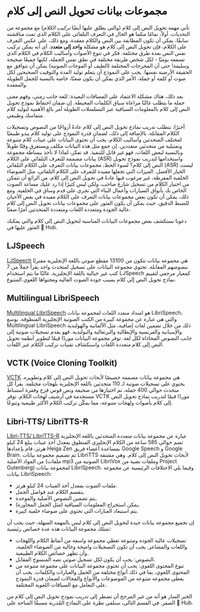 # مجموعات بيانات تحويل النص إلى كلام 


تأتي مهمة تحويل النص إلى كلام (والتي يطلق عليها أيضًا _تركيب الكلام_) مع مجموعة من التحديات. أولاً، تمامًا مثلما هو الحال في التعرف التلقائي على الكلام الذي تمت مناقشته سابقًا، يمكن أن تكون المطابقة بين النص والكلام معقدة. ومع ذلك، على عكس التعرف على الكلام، فإن تحويل النص إلى كلام هو مشكلة **واحد إلى متعدد**، أي أنه يمكن تركيب نفس النص بعدة طرق مختلفة. فكر في تنوع الأصوات وأساليب الكلام في الكلام الذي تسمعه يوميًا - لكل شخص طريقة مختلفة في نطق نفس الجملة، لكنها جميعًا صحيحة وسليمة! حتى أن المخرجات المختلفة (الطيف أو الموجات الصوتية) يمكن أن تتوافق مع الحقيقة الأرضية نفسها. يجب على النموذج أن يتعلم توليد المدة والتوقيت الصحيحين لكل صوت أو كلمة أو جملة، الأمر الذي يمكن أن يكون صعبًا، خاصة بالنسبة للجمل الطويلة والمعقدة.

بعد ذلك، هناك مشكلة الاعتماد على المسافات البعيدة: للغة جانب زمني، وفهم معنى جملة ما يتطلب غالبًا مراعاة سياق الكلمات المحيطة. إن ضمان احتفاظ نموذج تحويل النص إلى كلام بالمعلومات السياقية عبر التسلسلات الطويلة أمر بالغ الأهمية لتوليد كلام متماسك وطبيعي.

أخيرًا، يتطلب تدريب نماذج تحويل النص إلى كلام عادةً أزواجًا من النصوص وتسجيلات الكلام المقابلة. بالإضافة إلى ذلك، لضمان قدرة النموذج على توليد كلام يبدو طبيعيًا لمختلف المتحدثين وأساليب الكلام، يجب أن تحتوي البيانات على عينات كلام متنوعة وتمثيلية من متحدثين متعددين. إن جمع مثل هذه البيانات مكلف ويستغرق وقتًا طويلاً وبالنسبة لبعض اللغات، فهو غير قابل للتنفيذ. قد تفكر، لماذا لا تأخذ ببساطة مجموعة بيانات مصممة للتعرف التلقائي على الكلام (ASR) واستخدامها لتدريب نموذج تحويل النص إلى كلام؟ لسوء الحظ، مجموعات بيانات التعرف على الكلام التلقائي (ASR) ليست الخيار الأفضل. الميزات التي تجعلها مفيدة للتعرف على الكلام التلقائي، مثل الضوضاء الخلفية المفرطة، غير مرغوب فيها عادةً في تحويل النص إلى كلام. من الرائع أن تتمكن من اختيار الكلام من تسجيل شارع صاخب، ولكن ليس كثيرًا إذا رد عليك مساعد الصوت الخاص بك بأبواق السيارات وأعمال البناء التي تجري على قدم وساق في الخلفية. ومع ذلك، يمكن أن تكون بعض مجموعات بيانات التعرف على الكلام مفيدة في بعض الأحيان للضبط الدقيق، حيث يمكن أن يكون العثور على مجموعات بيانات تحويل النص إلى كلام عالية الجودة ومتعددة اللغات ومتعددة المتحدثين أمرًا صعبًا.

دعونا نستكشف بعض مجموعات البيانات المناسبة لتحويل النص إلى كلام والتي يمكنك العثور عليها في 🤗 Hub.

## LJSpeech

[LJSpeech](https://huggingface.co/datasets/lj_speech) هي مجموعة بيانات تتكون من 13100 مقطع صوتي باللغة الإنجليزية مقترنًا بنصوصهم المقابلة. تحتوي مجموعة البيانات على تسجيل لمتحدث واحد يقرأ جملاً من 7 كتب غير خيالية باللغة الإنجليزية. غالبًا ما يتم استخدام LJSpeech كمعيار مرجعي لتقييم نماذج تحويل النص إلى كلام بسبب جودة الصوت العالية ومحتواها اللغوي المتنوع.

## Multilingual LibriSpeech

[Multilingual LibriSpeech](https://huggingface.co/datasets/facebook/multilingual_librispeech) هو امتداد متعدد اللغات لمجموعة بيانات LibriSpeech، والتي هي عبارة عن مجموعة كبيرة من الكتب الصوتية الإنجليزية المنطوقة. يوسع Multilingual LibriSpeech ذلك من خلال تضمين لغات إضافية، مثل الألمانية والهولندية والإسبانية والفرنسية والإيطالية والبرتغالية والبولندية. فهو يقدم تسجيلات صوتية إلى جانب النصوص المحاذاة لكل لغة. توفر مجموعة البيانات موردًا قيمًا لتطوير أنظمة تحويل النص إلى كلام متعددة اللغات واستكشاف تقنيات تركيب الكلام عبر اللغات.

## VCTK (Voice Cloning Toolkit)

[VCTK](https://huggingface.co/datasets/vctk) هي مجموعة بيانات مصممة خصيصًا لأبحاث تحويل النص إلى كلام وتطويره. يحتوي على تسجيلات صوتية لـ 110 متحدثين باللغة الإنجليزية بلهجات مختلفة. يقرأ كل متحدث حوالي 400 جملة، تم اختيارها من صحيفة ونص قوس قزح وفقرة استنباط مستخدمة في أرشيف لهجات الكلام. توفر VCTK موردًا قيمًا لتدريب نماذج تحويل النص إلى كلام بأصوات ولهجات متنوعة، مما يمكّن تركيب الكلام الأكثر طبيعية وتنوعًا.

## Libri-TTS/ LibriTTS-R

[Libri-TTS/ LibriTTS-R](https://huggingface.co/datasets/cdminix/libritts-r-aligned) عبارة عن مجموعة بيانات متعددة المتحدثين باللغة الإنجليزية تضم حوالي 585 ساعة من الكلام الإنجليزي المنطوق بمعدل أخذ عينات يبلغ 24 كيلو هرتز، قام بإعدادها Heiga Zen بمساعدة أعضاء فريق Google Speech و Google Brain. تم تصميم مجموعة بيانات LibriTTS لأبحاث تحويل النص إلى كلام. وهي مشتقة من المواد الأصلية (ملفات mp3 الصوتية من LibriVox وملفات نصية من Project Gutenberg) لمجموعة بيانات LibriSpeech. وفيما يلي الاختلافات الرئيسية عن مجموعة بيانات LibriSpeech:

- ملفات الصوت بمعدل أخذ العينات 24 كيلو هرتز.
- ينقسم الكلام عند فواصل الجمل.
- يتم تضمين النصوص الأصلية والموحدة.
- يمكن استخراج المعلومات السياقية (مثل الجمل المجاورة).
- يتم استبعاد العبارات التي تحتوي على ضوضاء خلفية كبيرة.

إن تجميع مجموعة بيانات جيدة لتحويل النص إلى كلام ليس بالمهمة السهلة، حيث يجب أن تمتلك مجموعة البيانات هذه عدة خصائص رئيسية:

- تسجيلات عالية الجودة ومتنوعة تغطي مجموعة واسعة من أنماط الكلام واللهجات واللغات والمشاعر. يجب أن تكون التسجيلات واضحة وخالية من الضوضاء الخلفية، وأن تظهر خصائص الكلام الطبيعية.
- النصوص: يجب أن يكون لكل تسجيل صوتي نصه المنسوخ المقابل.
- تنوع المحتوى اللغوي: يجب أن تحتوي مجموعة البيانات على مجموعة متنوعة من المحتوى اللغوي، بما في ذلك أنواع مختلفة من الجمل والعبارات والكلمات. يجب أن يغطي مجموعة متنوعة من الموضوعات والأنواع والمجالات لضمان قدرة النموذج على التعامل مع السياقات اللغوية المختلفة.

الخبر السار هو أنه من غير المرجح أن تضطر إلى تدريب نموذج تحويل النص إلى كلام من الصفر. في القسم التالي، سنلقي نظرة على النماذج المُدربة مسبقًا المتاحة على 🤗 Hub.
